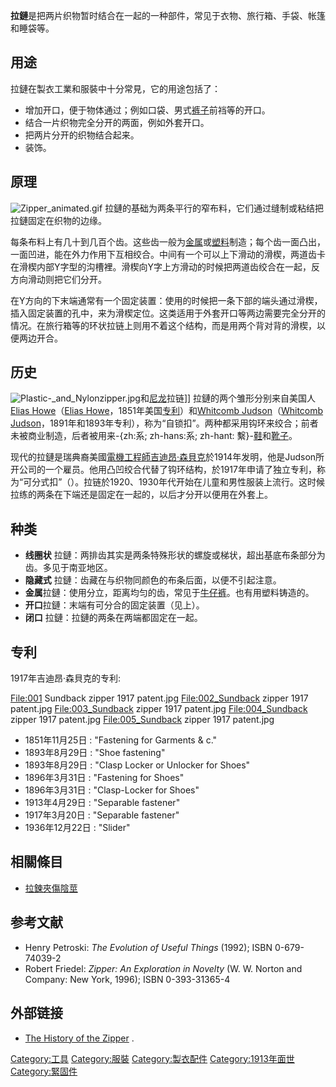 {{about|把两片织物暂时结合在一起的一种部件|[[历史音系学|历史音系学]]概念|链变#拉变链}}
'''拉鏈'''是把两片织物暂时结合在一起的一种部件，常见于衣物、旅行箱、手袋、帐篷和睡袋等。

== 用途 ==
拉鏈在製衣工業和服裝中十分常見，它的用途包括了：
* 增加开口，便于物体通过；例如口袋、男式[[裤子|裤子]]前裆等的开口。
* 结合一片织物完全分开的两面，例如外套开口。
* 把两片分开的织物结合起来。
* 装饰。

== 原理 ==
[[File:Zipper_animated.gif|thumb]]
拉鏈的基础为两条平行的窄布料，它们通过缝制或粘结把拉鏈固定在织物的边缘。

每条布料上有几十到几百个齿。这些齿一般为[[金属|金属]]或[[塑料|塑料]]制造；每个齿一面凸出，一面凹进，能在外力作用下互相绞合。中间有一个可以上下滑动的滑楔，两道齿卡在滑楔内部Y字型的沟槽裡。滑楔向Y字上方滑动的时候把两道齿绞合在一起，反方向滑动则把它们分开。

在Y方向的下末端通常有一个固定装置：使用的时候把一条下部的端头通过滑楔，插入固定装置的孔中，来为滑楔定位。这类适用于外套开口等两边需要完全分开的情况。在旅行箱等的环状拉链上则用不着这个结构，而是用两个背对背的滑楔，以便两边开合。

== 历史 ==
[[File:Plastic-_and_Nylonzipper.jpg|thumb]]和[[尼龙|尼龙]]拉链]]
拉鏈的两个雏形分别来自美国人[[Elias_Howe|Elias Howe]]（[[w:en:Elias_Howe|Elias Howe]]，1851年美国[[专利|专利]]）和[[Whitcomb_Judson|Whitcomb Judson]]（[[w:en:Whitcomb_L._Judson|Whitcomb Judson]]，1891年和1893年专利），称为“自锁扣”。两种都采用钩环来绞合；前者未被商业制造，后者被用来-{zh:系; zh-hans:系; zh-hant: 繫}-[[鞋|鞋]]和[[靴子|靴子]]。

现代的拉鏈是瑞典裔美國[[電機工程|電機工程師]][[吉迪昂·森貝克|吉迪昂·森貝克]]於1914年发明，他是Judson所开公司的一个雇员。他用凸凹绞合代替了钩环结构，於1917年申请了独立专利，称为“可分式扣”（{{lang|en|Separable Fastener}}）。拉链於1920、1930年代开始在儿童和男性服装上流行。这时候拉练的两条在下端还是固定在一起的，以后才分开以便用在外套上。

== 种类 ==
* '''线圈状''' 拉鏈：两排齿其实是两条特殊形状的螺旋或梯状，超出基底布条部分为齿。多见于南亚地区。
* '''隐藏式''' 拉鏈：齿藏在与织物同颜色的布条后面，以便不引起注意。
* '''金属'''拉鏈：使用分立，距离均匀的齿，常见于[[牛仔裤|牛仔裤]]。也有用塑料铸造的。
* '''开口'''拉鏈：末端有可分合的固定装置（见上）。
* '''闭口''' 拉鏈：拉鏈的两条在两端都固定在一起。

== 专利 ==
1917年吉迪昂·森貝克的专利:
<gallery>
File:001 Sundback zipper 1917 patent.jpg
File:002_Sundback zipper 1917 patent.jpg
File:003_Sundback zipper 1917 patent.jpg
File:004_Sundback zipper 1917 patent.jpg
File:005_Sundback zipper 1917 patent.jpg
</gallery>

* 1851年11月25日 {{US patent|8540}}: "Fastening for Garments & c."
* 1893年8月29日 {{US patent|504037}}: "Shoe fastening"
* 1893年8月29日 {{US patent|504038}}: "Clasp Locker or Unlocker for Shoes"
* 1896年3月31日 {{US patent|557207}}: "Fastening for Shoes"
* 1896年3月31日 {{US patent|557208}}: "Clasp-Locker for Shoes"
* 1913年4月29日 {{US patent|1060378}}: "Separable fastener"
* 1917年3月20日 {{US patent|1219881}}: "Separable fastener"
* 1936年12月22日 {{US patent|2065250}}: "Slider"

== 相關條目 ==
*[[拉鍊夾傷陰莖|拉鍊夾傷陰莖]]

== 参考文献 ==
{{Reflist}}
* Henry Petroski: ''The Evolution of Useful Things'' (1992); ISBN 0-679-74039-2
* Robert Friedel: ''Zipper: An Exploration in Novelty'' (W. W. Norton and Company: New York, 1996); ISBN 0-393-31365-4

== 外部链接 ==
{{commonscat|Zippers}}
* [http://www.thomasnet.com/articles/hardware/zipper-history The History of the Zipper] {{Wayback|url=http://www.thomasnet.com/articles/hardware/zipper-history |date=20120320004841 }}.

[[Category:工具|Category:工具]]
[[Category:服裝|Category:服裝]]
[[Category:製衣配件|Category:製衣配件]]
[[Category:1913年面世|Category:1913年面世]]
[[Category:緊固件|Category:緊固件]]